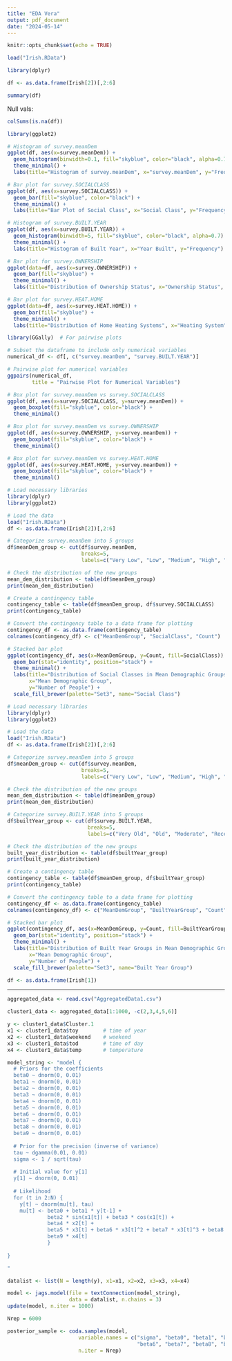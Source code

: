 ```yaml
---
title: "EDA Vera"
output: pdf_document
date: "2024-05-14"
---
```


```r
knitr::opts_chunk$set(echo = TRUE)
```

```r
load("Irish.RData")
```


```r
library(dplyr)
```


```r
df <- as.data.frame(Irish[2])[,2:6]
```

```r
summary(df)
```

Null vals: 

```r
colSums(is.na(df))
```



```r
library(ggplot2)

# Histogram of survey.meanDem
ggplot(df, aes(x=survey.meanDem)) +
  geom_histogram(binwidth=0.1, fill="skyblue", color="black", alpha=0.7) +
  theme_minimal() +
  labs(title="Histogram of survey.meanDem", x="survey.meanDem", y="Frequency")
```

```r
# Bar plot for survey.SOCIALCLASS
ggplot(df, aes(x=survey.SOCIALCLASS)) +
  geom_bar(fill="skyblue", color="black") +
  theme_minimal() +
  labs(title="Bar Plot of Social Class", x="Social Class", y="Frequency")
```


```r
# Histogram of survey.BUILT.YEAR
ggplot(df, aes(x=survey.BUILT.YEAR)) +
  geom_histogram(binwidth=5, fill="skyblue", color="black", alpha=0.7) +
  theme_minimal() +
  labs(title="Histogram of Built Year", x="Year Built", y="Frequency")
```

```r
# Bar plot for survey.OWNERSHIP
ggplot(data=df, aes(x=survey.OWNERSHIP)) +
  geom_bar(fill="skyblue") +
  theme_minimal() +
  labs(title="Distribution of Ownership Status", x="Ownership Status", y="Frequency")

```

```r
# Bar plot for survey.HEAT.HOME
ggplot(data=df, aes(x=survey.HEAT.HOME)) +
  geom_bar(fill="skyblue") +
  theme_minimal() +
  labs(title="Distribution of Home Heating Systems", x="Heating System", y="Frequency")

```

```r
library(GGally)  # For pairwise plots
```

```r
# Subset the dataframe to include only numerical variables
numerical_df <- df[, c("survey.meanDem", "survey.BUILT.YEAR")]

# Pairwise plot for numerical variables
ggpairs(numerical_df, 
        title = "Pairwise Plot for Numerical Variables")

```

```r
# Box plot for survey.meanDem vs survey.SOCIALCLASS
ggplot(df, aes(x=survey.SOCIALCLASS, y=survey.meanDem)) +
  geom_boxplot(fill="skyblue", color="black") +
  theme_minimal() 
```
```r
# Box plot for survey.meanDem vs survey.OWNERSHIP
ggplot(df, aes(x=survey.OWNERSHIP, y=survey.meanDem)) +
  geom_boxplot(fill="skyblue", color="black") +
  theme_minimal()
```

```r
# Box plot for survey.meanDem vs survey.HEAT.HOME
ggplot(df, aes(x=survey.HEAT.HOME, y=survey.meanDem)) +
  geom_boxplot(fill="skyblue", color="black") +
  theme_minimal() 

```


```r
# Load necessary libraries
library(dplyr)
library(ggplot2)

# Load the data
load("Irish.RData")
df <- as.data.frame(Irish[2])[,2:6]

# Categorize survey.meanDem into 5 groups
df$meanDem_group <- cut(df$survey.meanDem, 
                        breaks=5, 
                        labels=c("Very Low", "Low", "Medium", "High", "Very High"))

# Check the distribution of the new groups
mean_dem_distribution <- table(df$meanDem_group)
print(mean_dem_distribution)

```


```r
# Create a contingency table
contingency_table <- table(df$meanDem_group, df$survey.SOCIALCLASS)
print(contingency_table)

```

```r
# Convert the contingency table to a data frame for plotting
contingency_df <- as.data.frame(contingency_table)
colnames(contingency_df) <- c("MeanDemGroup", "SocialClass", "Count")

# Stacked bar plot
ggplot(contingency_df, aes(x=MeanDemGroup, y=Count, fill=SocialClass)) +
  geom_bar(stat="identity", position="stack") +
  theme_minimal() +
  labs(title="Distribution of Social Classes in Mean Demographic Groups", 
       x="Mean Demographic Group", 
       y="Number of People") +
  scale_fill_brewer(palette="Set3", name="Social Class")

```

```r
# Load necessary libraries
library(dplyr)
library(ggplot2)

# Load the data
load("Irish.RData")
df <- as.data.frame(Irish[2])[,2:6]

# Categorize survey.meanDem into 5 groups
df$meanDem_group <- cut(df$survey.meanDem, 
                        breaks=5, 
                        labels=c("Very Low", "Low", "Medium", "High", "Very High"))

# Check the distribution of the new groups
mean_dem_distribution <- table(df$meanDem_group)
print(mean_dem_distribution)

# Categorize survey.BUILT.YEAR into 5 groups
df$builtYear_group <- cut(df$survey.BUILT.YEAR, 
                          breaks=5, 
                          labels=c("Very Old", "Old", "Moderate", "Recent", "New"))

# Check the distribution of the new groups
built_year_distribution <- table(df$builtYear_group)
print(built_year_distribution)

# Create a contingency table
contingency_table <- table(df$meanDem_group, df$builtYear_group)
print(contingency_table)

# Convert the contingency table to a data frame for plotting
contingency_df <- as.data.frame(contingency_table)
colnames(contingency_df) <- c("MeanDemGroup", "BuiltYearGroup", "Count")

# Stacked bar plot
ggplot(contingency_df, aes(x=MeanDemGroup, y=Count, fill=BuiltYearGroup)) +
  geom_bar(stat="identity", position="stack") +
  theme_minimal() +
  labs(title="Distribution of Built Year Groups in Mean Demographic Groups", 
       x="Mean Demographic Group", 
       y="Number of People") +
  scale_fill_brewer(palette="Set3", name="Built Year Group")

```


```r
df <- as.data.frame(Irish[1])
```



--------------------------------------------------------------------------------------------------------------------------------------

```r
aggregated_data <- read.csv("AggregatedData1.csv")
```


```r
cluster1_data <- aggregated_data[1:1000, -c(2,3,4,5,6)]

y <- cluster1_data$Cluster.1 
x1 <- cluster1_data$toy        # time of year
x2 <- cluster1_data$weekend    # weekend
x3 <- cluster1_data$tod        # time of day
x4 <- cluster1_data$temp       # temperature
```


```r
model_string <- "model {
  # Priors for the coefficients
  beta0 ~ dnorm(0, 0.01)
  beta1 ~ dnorm(0, 0.01)
  beta2 ~ dnorm(0, 0.01)
  beta3 ~ dnorm(0, 0.01)
  beta4 ~ dnorm(0, 0.01)
  beta5 ~ dnorm(0, 0.01)
  beta6 ~ dnorm(0, 0.01)
  beta7 ~ dnorm(0, 0.01)
  beta8 ~ dnorm(0, 0.01)
  beta9 ~ dnorm(0, 0.01)
  
  # Prior for the precision (inverse of variance)
  tau ~ dgamma(0.01, 0.01)
  sigma <- 1 / sqrt(tau)
  
  # Initial value for y[1]
  y[1] ~ dnorm(0, 0.01)
  
  # Likelihood
  for (t in 2:N) {
    y[t] ~ dnorm(mu[t], tau)
    mu[t] <- beta0 + beta1 * y[t-1] +                                                # intercept and y[t-1]
             beta2 * sin(x1[t]) + beta3 * cos(x1[t]) +                               # time of year x2
             beta4 * x2[t] +                                                         # weekend x3
             beta5 * x3[t] + beta6 * x3[t]^2 + beta7 * x3[t]^3 + beta8 * x3[t]^4 +   # time of day x3
             beta9 * x4[t]                                                           # temperature x4 
             }
  
}

"
```



```r
datalist <- list(N = length(y), x1=x1, x2=x2, x3=x3, x4=x4)
```


```r
model <- jags.model(file = textConnection(model_string), 
                    data = datalist, n.chains = 3)
update(model, n.iter = 1000)

Nrep = 6000

posterior_sample <- coda.samples(model,
                       variable.names = c("sigma", "beta0", "beta1", "beta2", "beta3", "beta4", "beta5",
                                          "beta6", "beta7", "beta8", "beta9"),
                       n.iter = Nrep)
```





